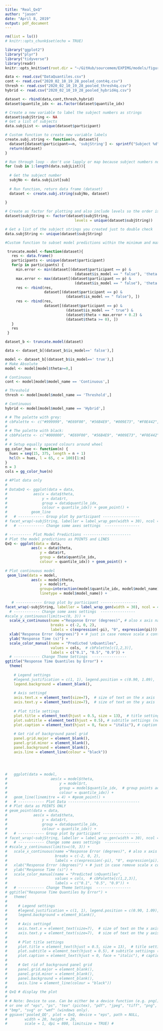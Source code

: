 ```yaml
---
title: "Real_QxQ"
author: "jason"
date: "April 8, 2019"
output: pdf_document
---
```


```r

rm(list = ls())
# knitr::opts_chunk$set(echo = TRUE)

library("ggplot2")
library("plyr")
library("tidyverse")
library(readr)
knitr::opts_knit$set(root.dir = "~/GitHub/sourcemem/EXPIMG/models/figures/cDiffusionFits")
```

```r
data <- read.csv("DataQuantiles.csv")
cont <- read.csv("2020_02_10_19_28_pooled_cont4q.csv")
thresh <- read.csv("2020_02_10_19_28_pooled_thresh4q.csv") 
hybrid <- read.csv("2020_02_10_19_28_pooled_hybrid4q.csv")

dataset <- rbind(data,cont,thresh,hybrid)
dataset$quantile_idx <- as.factor(dataset$quantile_idx)

```

```r

# Create a new variable to label the subject numbers as strings 
dataset$subjString <- NA
# Get a list of subjects 
data.subjList <- unique(dataset$participant)

# Custom function to create new variable labels 
create.subj.string <- function(n, dataset){
  dataset[dataset$participant==n, 'subjString'] <- sprintf("Subject %d", n)
  return(dataset)
}

# Run through loop - don't use lapply or map because subject numbers not in order 
for (sub in 1:length(data.subjList)){
  
  # Get the subject number 
  subjNo <- data.subjList[sub]
  
  # Run function, return data frame (dataset)
  dataset <- create.subj.string(subjNo, dataset)
  
}

# Create as factor for plotting and also include levels so the order is correct 
dataset$subjString <- factor(dataset$subjString, 
                                levels = unique(dataset$subjString))

# Get a list of the subject strings you created just to double check 
data.subjString <- unique(dataset$subjString)


```

```r

#Custom function to subset model predictions within the minimum and maximum bin of response

 truncate.model <-function(dataset){
   res <- data.frame()
   participants <- unique(dataset$participant)
   for(p in participants) {
     min.error <- min(dataset[(dataset$participant == p) &
                                (dataset$is_model == " false"), 'theta'])
     max.error <- max(dataset[(dataset$participant == p) &
                                (dataset$is_model == " false"), 'theta'])
     res <- rbind(res,
                  dataset[(dataset$participant == p) &
                            (dataset$is_model == " false"), ])
     res <- rbind(res,
                  dataset[(dataset$participant == p) &
                            (dataset$is_model == " true") &
                            (dataset$theta < max.error + 0.2) &
                            (dataset$theta >= 0), ])
   }
   res
 }

dataset_b <- truncate.model(dataset)
```

```r

data <- dataset_b[(dataset_b$is_model==' false'),]

model <- dataset_b[(dataset_b$is_model==' true'),]
# Make Absolute
model <- model[model$theta>=0,]

# Continuous
cont <- model[model$model_name == 'Continuous',]

# Threshold
thresh <- model[model$model_name == 'Threshold',]

# Continuous
hybrid <- model[model$model_name == 'Hybrid',]
```



```r

# # The palette with grey:
# cbPalette <- c("#999999", "#E69F00", "#56B4E9", "#009E73", "#F0E442", "#0072B2", "#D55E00", "#CC79A7")
# 
# # The palette with black:
# cbbPalette <- c("#000000", "#E69F00", "#56B4E9", "#009E73", "#F0E442", "#0072B2", "#D55E00", "#CC79A7")
# 
# # Setup equally spaced colours around wheel 
gg_color_hue <- function(n) {
  hues = seq(15, 375, length = n + 1)
  hcl(h = hues, l = 65, c = 100)[1:n]
}
n = 3
cols = gg_color_hue(n)


```

```r
# #Plot data only
# 
# DataQxQ <- ggplot(data = data, 
#            aes(x = data$theta, 
#                y = data$rt, 
#                group = data$quantile_idx, 
#                colour = quantile_idx)) + geom_point() +
#           geom_line
#   # ------------ Group plot by participant -----------------
# facet_wrap(~subjString, labeller = label_wrap_gen(width = 30), ncol = 4, scale = "free")
#   # ------------ Change some axes settings  ----------------

```


```r

# ---------- Plot Model Predictions ----------------------
# Plot the model predictions as POINTS and LINES 
QxQ <- ggplot(data = data, 
            aes(x = data$theta, 
                y = data$rt, 
                group = data$quantile_idx, 
                colour = quantile_idx)) + geom_point() +
  
# Plot continuous model           
 geom_line(data = model,
            aes(x = model$theta,
                y = model$rt,
                group=interaction(model$quantile_idx, model$model_name), 
                linetype = model$model_name)) +
  
   # ------------ Group plot by participant -----------------
facet_wrap(~subjString, labeller = label_wrap_gen(width = 30), ncol = 4, scale = "free") + 
  # ------------ Change some axes settings  ----------------
#scale_y_continuous(limits=c(0, 3)) + 
  scale_x_continuous(name ="Response Error (degrees)", # also x axis name 
                     breaks = c(-2, 0, 2),
                     labels = c(expression(-pi), "0", expression(pi))) + 
  xlab("Response Error (degrees)") + # just in case remove scale x continuous 
  ylab("Response Time (s)") + 
  scale_color_manual(name = "Predicted \nQuantiles",
                     values = cols,  # cbPalette[c(1,2,3)], 
                     labels = c("0.1", "0.5", "0.9")) + 
  # ------------ Change Theme Settings  ----------------
ggtitle("Response Time Quantiles by Error") + 
  theme(
    
    # Legend settings 
    #legend.justification = c(1, 1), legend.position = c(0.90, 1.09),
    legend.background = element_blank(),
    
    # Axis settingd 
    axis.text.x = element_text(size=7),  # size of text on the x axis 
    axis.text.y = element_text(size=7),  # size of text on the y axis 
    
    # Plot title settings 
    plot.title = element_text(hjust = 0.5, size = 13),  # title settings (note, centering requires h = 0.5)
    plot.subtitle = element_text(hjust = 0.5), # subtitle settiings (note, centering requires h = 0.5)
    plot.caption = element_text(hjust = 0, face = "italic"), # caption settings 
    
    # Get rid of background panel grid 
    panel.grid.major = element_blank(), 
    panel.grid.minor = element_blank(),
    panel.background = element_blank(), 
    axis.line = element_line(colour = "black"))
  
  
  
```

```r
  
#   ggplot(data = model, 
#                    aes(x = model$theta, 
#                        y = model$rt, 
#                        group = model$quantile_idx,  # group points according to quantiles 
#                        colour = quantile_idx)) + 
#   geom_line(linemitre = 4) + #geom_point() + 
#   # ------------ Plot Data ---------------------------------
# # Plot data as POINTS ONLY
# geom_point(data = data, 
#            aes(x = data$theta, 
#                y = data$rt, 
#                group = data$quantile_idx, 
#                colour = quantile_idx)) + 
#   # ------------ Group plot by participant -----------------
# facet_wrap(~subjString, labeller = label_wrap_gen(width = 30), ncol = 4, scale = "free") + 
#   # ------------ Change some axes settings  ----------------
# #scale_y_continuous(limits=c(0, 3)) + 
#   scale_x_continuous(name ="Response Error (degrees)", # also x axis name 
#                      breaks = c(-2, 0, 2),
#                      labels = c(expression(-pi), "0", expression(pi))) + 
#   xlab("Response Error (degrees)") + # just in case remove scale x continuous 
#   ylab("Response Time (s)") + 
#   scale_color_manual(name = "Predicted \nQuantiles",
#                      values = cols,  # cbPalette[c(1,2,3)], 
#                      labels = c("0.1", "0.5", "0.9")) + 
#   # ------------ Change Theme Settings  ----------------
# ggtitle("Response Time Quantiles by Error") + 
#   theme(
#     
#     # Legend settings 
#     #legend.justification = c(1, 1), legend.position = c(0.90, 1.09),
#     legend.background = element_blank(),
#     
#     # Axis settingd 
#     axis.text.x = element_text(size=7),  # size of text on the x axis 
#     axis.text.y = element_text(size=7),  # size of text on the y axis 
#     
#     # Plot title settings 
#     plot.title = element_text(hjust = 0.5, size = 13),  # title settings (note, centering requires h = 0.5)
#     plot.subtitle = element_text(hjust = 0.5), # subtitle settiings (note, centering requires h = 0.5)
#     plot.caption = element_text(hjust = 0, face = "italic"), # caption settings 
#     
#     # Get rid of background panel grid 
#     panel.grid.major = element_blank(), 
#     panel.grid.minor = element_blank(),
#     panel.background = element_blank(), 
#     axis.line = element_line(colour = "black"))
# 
# QxQ # display the plot 
# 
# # Note: Device to use. Can be either be a device function (e.g. png()), 
# or one of "eps", "ps", "tex" (pictex), "pdf", "jpeg", "tiff", "png", 
# "bmp", "svg" or "wmf" (windows only).
# ggsave('pooled_QQ', plot = QxQ, device = "eps", path = NULL,
#        width = 20, height = 20, 
#        scale = 1, dpi = 800, limitsize = TRUE) # 

```


